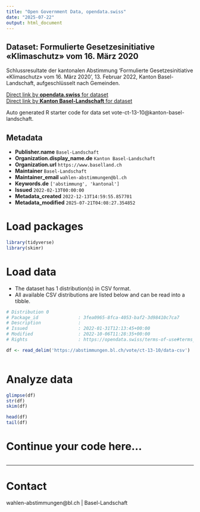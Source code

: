 ```yaml
---
title: "Open Government Data, opendata.swiss"
date: "2025-07-22"
output: html_document
---
```


## Dataset: Formulierte Gesetzesinitiative «Klimaschutz» vom 16. März 2020

Schlussresultate der kantonalen Abstimmung 'Formulierte Gesetzesinitiative «Klimaschutz» vom 16. März 2020', 13. Februar 2022, Kanton Basel-Landschaft, aufgeschlüsselt nach Gemeinden.

[Direct link by **opendata.swiss** for dataset](https://opendata.swiss/de/dataset/formulierte-gesetzesinitiative-klimaschutz-vom-16-marz-2020)<br>
[Direct link by **Kanton Basel-Landschaft** for dataset](https://abstimmungen.bl.ch/vote/ct-13-10/data)

Auto generated R starter code for data set vote-ct-13-10@kanton-basel-landschaft.

## Metadata

- **Publisher.name** `Basel-Landschaft`
- **Organization.display_name.de** `Kanton Basel-Landschaft`
- **Organization.url** `https://www.baselland.ch`
- **Maintainer** `Basel-Landschaft`
- **Maintainer_email** `wahlen-abstimmungen@bl.ch`
- **Keywords.de** `['abstimmung', 'kantonal']`
- **Issued** `2022-02-13T00:00:00`
- **Metadata_created** `2022-12-13T14:59:55.857701`
- **Metadata_modified** `2025-07-21T04:08:27.354852`


# Load packages

```r

library(tidyverse)
library(skimr)

```

# Load data

-   The dataset has 1 distribution(s) in CSV format.
-   All available CSV distributions are listed below and can be read into a tibble.

```r

# Distribution 0
# Package_id               : 3fea0965-8fca-4053-baf2-3d98410c7ca7
# Description              : 
# Issued                   : 2022-01-31T12:13:45+00:00
# Modified                 : 2022-10-06T11:28:35+00:00
# Rights                   : https://opendata.swiss/terms-of-use#terms_by

df <- read_delim('https://abstimmungen.bl.ch/vote/ct-13-10/data-csv')



```

# Analyze data

```r

glimpse(df)
str(df)
skim(df)

head(df)
tail(df)

```

# Continue your code here...

```r

```

------------------------------------------------------------------------

# Contact

wahlen-abstimmungen@bl.ch | Basel-Landschaft
